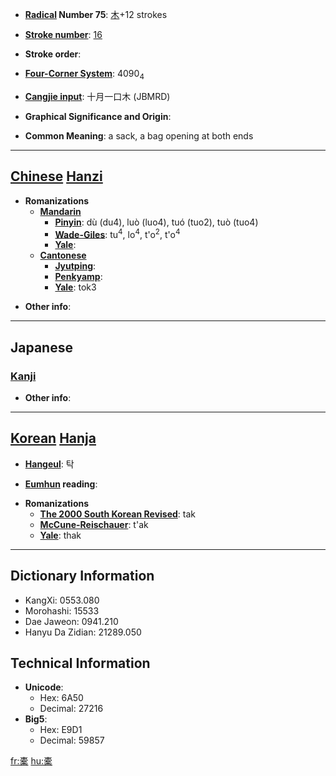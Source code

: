 * '''[[Wiktionary:Chinese radical index| Radical]] Number 75''': [[Wiktionary:Chinese radical index 木|木]]+12 strokes

* '''[[Wiktionary:Chinese total strokes index|Stroke number]]''': [[Wiktionary:Chinese total strokes index 16|16]]

* '''Stroke order''': 

* '''[[Wiktionary:Chinese four corner index|Four-Corner System]]''': 4090<sub>4</sub>

* '''[[Wiktionary:Chinese Cangjie index|Cangjie input]]''': 十月一口木 (JBMRD)

* '''Graphical Significance and Origin''': 

* '''Common Meaning''': a sack, a bag opening at both ends

----

== [[Chinese]] [[Hanzi]] ==

* '''Romanizations'''
** '''[[Mandarin]]'''
*** '''[[Pinyin]]''': dù (du4), luò (luo4), tuó (tuo2), tuò (tuo4)
*** '''[[Wade-Giles]]''': tu<sup>4</sup>, lo<sup>4</sup>, t'o<sup>2</sup>, t'o<sup>4</sup>
*** '''[[Yale]]''': 
** '''[[Cantonese]]'''
*** '''[[Jyutping]]''':
*** '''[[Penkyamp]]''': 
*** '''[[Yale]]''': tok3

* '''Other info''': 

----

==Japanese==
===[[Kanji]]===
{{kanji|on readings=[[たく]] (taku), [[しゃ]] (sha)
|kun readings=[[ふくろ]] (fukuro), [[ふいご]] (fuigo)
}}

* '''Other info''':  

----

== [[Korean]] [[Hanja]] ==

* '''[[Hangeul]]''': 탁

* '''[[Eumhun]] reading''': 

* '''Romanizations'''
** '''[[The 2000 South Korean Revised Romanization|The 2000 South Korean Revised]]''': tak
** '''[[McCune-Reischauer]]''': t'ak
** '''[[Yale]]''': thak

----

== Dictionary Information ==

* KangXi: 0553.080
* Morohashi: 15533
* Dae Jaweon: 0941.210
* Hanyu Da Zidian: 21289.050

== Technical Information ==

* '''Unicode''':
** Hex: 6A50
** Decimal: 27216
* '''Big5''':
** Hex: E9D1
** Decimal: 59857

[[fr:橐]]
[[hu:橐]]